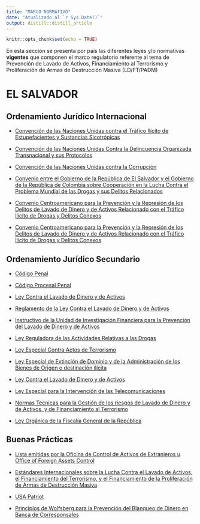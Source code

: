 ```yaml
---
title: "MARCO NORMATIVO"
date: "Atualizado al `r Sys.Date()`"
output: distill::distill_article
---
```


```r
knitr::opts_chunk$set(echo = TRUE)
```
En esta sección se presenta por país las diferentes leyes y/o normativas **vigentes** que componen el marco regulatorio referente al tema de Prevención de Lavado de Activos, Financiamiento al Terrorismo y Proliferación de Armas de Destrucción Masiva (LD/FT/PADM) 

# EL SALVADOR

## Ordenamiento Jurídico Internacional

- [Convención de las Naciones Unidas contra el Tráfico Ilícito de Estupefacientes y Sustancias Sicotrópicas](http://www.uif.gob.sv/wp-content/uploads/convenciones/01-Convencion-de-las-Naciones-Unidas-contra-el-Trafico-Ilicito-Viena-1988.pdf)


- [Convención de las Naciones Unidas Contra la Delincuencia Organizada Transnacional y sus Protocolos](http://www.uif.gob.sv/wp-content/uploads/convenciones/02-Convencion-de-Palermo-anio-2000.pdf)


- [Convención de las Naciones Unidas contra la Corrupción](http://www.uif.gob.sv/wp-content/uploads/convenciones/03-Convencion-de-las-Naciones-Unidas-contra-la-Corrupcion.pdf)


- [Convenio entre el Gobierno de la República de El Salvador y el Gobierno de la República de Colombia sobre Cooperación en la Lucha Contra el Problema Mundial de las Drogas y sus Delitos Relacionados](https://imprentanacional.gob.sv/archivo-digital-del-diario-oficial/)

- [Convenio Centroamericano para la Prevención y la Represión de los Delitos de Lavado de Dinero y de Activos Relacionado con el Tráfico Ilícito de Drogas y Delitos Conexos](http://www.uif.gob.sv/wp-content/uploads/convenciones/04-Convenio-C-A-para-la-prevencion-la-represion-delitos-lavado-dinero-activos.pdf)

- [Convenio Centroamericano para la Prevención y la Represión de los Delitos de Lavado de Dinero y de Activos Relacionado con el Tráfico Ilícito de Drogas y Delitos Conexos](http://www.uif.gob.sv/wp-content/uploads/convenciones/04-Convenio-C-A-para-la-prevencion-la-represion-delitos-lavado-dinero-activos.pdf)

## Ordenamiento Jurídico Secundario

- [Código Penal](https://www.asamblea.gob.sv/sites/default/files/documents/decretos/C0AB56F8-AF37-4F25-AD90-08AE401C0BA7.pdf)


- [Código Procesal Penal](https://www.asamblea.gob.sv/sites/default/files/documents/decretos/171117_072931433_archivo_documento_legislativo.pdf)


- [Ley Contra el Lavado de Dinero y de Activos](https://www.asamblea.gob.sv/sites/default/files/documents/decretos/1B53E30C-6A8A-4BEB-B17C-C61A231992D3.pdf)


- [Reglamento de la Ley Contra el Lavado de Dinero y de Activos](http://www.uif.gob.sv/wp-content/uploads/instructivos/Reglamento-de-la-Ley-contra-el-Lavado-de-Dinero-y-de-Activos.pdf )


- [Instructivo de la Unidad de Investigación Financiera para la Prevención del Lavado de Dinero y de Activos ](http://www.uif.gob.sv/wp-content/uploads/instructivos/Instructivo-de-la-Unidad-de-Investigacion-Financiera-Acuerdo-No085Diario-Oficial.pdf)


- [Ley Reguladora de las Actividades Relativas a las Drogas](https://www.asamblea.gob.sv/decretos/details/3417)

- [Ley Especial Contra Actos de Terrorismo](https://www.asamblea.gob.sv/decretos/details/477)


- [Ley Especial de Extinción de Dominio y de la Administración de los Bienes de Origen o destinación ilícita](https://www.asamblea.gob.sv/sites/default/files/documents/decretos/171117_073416504_archivo_documento_legislativo.pdf)


- [Ley Contra el Lavado de Dinero y de Activos](https://www.asamblea.gob.sv/sites/default/files/documents/decretos/1B53E30C-6A8A-4BEB-B17C-C61A231992D3.pdf)


- [Ley Especial para la Intervención de las Telecomunicaciones](https://www.asamblea.gob.sv/sites/default/files/documents/decretos/C6AD3E02-917E-426F-AEC4-01A8C7D013F0.pdf)


- [Normas Técnicas para la Gestión de los riesgos de Lavado de Dinero y de Activos, y de Financiamiento al Terrorismo](https://ssf.gob.sv/wp-content/uploads//ssf2018/Normativa_General/NRP_08.pdf)


- [Ley Orgánica de la Fiscalía General de la República ](https://www.asamblea.gob.sv/decretos/details/3316)

## Buenas Prácticas

- [Lista emitidas por la Oficina de Control de Activos de Extranjeros u Office of Foreign Assets Control]()


- [Estándares Internacionales sobre la Lucha Contra el Lavado de Activos, el Financiamiento del Terrorismo, y el Financiamiento de la Proliferación de Armas de Destrucción Masiva](https://www.gafilat.org/index.php/es/biblioteca-virtual/gafilat/documentos-de-interes-17/publicaciones-web/4013-recomendaciones-metodologia-actdic20-1/file )


- [USA Patriot](https://www.congress.gov/107/plaws/publ56/PLAW-107publ56.pdf)

- [Principios de Wolfsberg para la Prevención del Blanqueo de Dinero en Banca de Corresponsales](https://www.wolfsberg-principles.com/sites/default/files/wb/pdfs/translations/spanish/105.%20correspondent-spanish.pdf)

